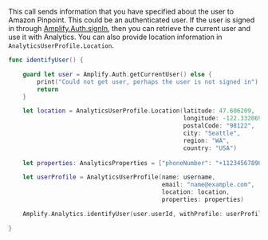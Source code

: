 This call sends information that you have specified about the user to Amazon Pinpoint. This could be an authenticated user. If the user is signed in through [Amplify.Auth.signIn](/lib/auth/signin), then you can retrieve the current user and use it with Analytics. You can also provide location information in `AnalyticsUserProfile.Location`.

```swift
func identifyUser() {

    guard let user = Amplify.Auth.getCurrentUser() else {
        print("Could not get user, perhaps the user is not signed in")
        return
    }

    let location = AnalyticsUserProfile.Location(latitude: 47.606209,
                                                 longitude: -122.332069,
                                                 postalCode: "98122",
                                                 city: "Seattle",
                                                 region: "WA",
                                                 country: "USA")
                                                 
    let properties: AnalyticsProperties = ["phoneNumber": "+11234567890", "age": 25]

    let userProfile = AnalyticsUserProfile(name: username,
                                           email: "name@example.com",
                                           location: location,
                                           properties: properties)

    Amplify.Analytics.identifyUser(user.userId, withProfile: userProfile)

}
```
